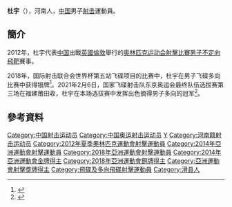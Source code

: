 {{Infobox sportsperson
| headercolor    = #D2691E
| name           = 杜宇
| image          = 
| imagesize      =
| caption        =
| birthname      =
| fullname       =
| nickname       =
| nationality    = 
| residence      =
| birthdate      = {{birth_date_and_age|1986|10|19}}<ref name="伦敦奥运">{{cite web|title=2012伦敦奥运会中国体育代表团成员名录 - 杜宇|url=http://2012teamchina.olympic.cn/index.php/personview/persons/16089|access-date=2012-07-16|archive-date=2012-08-15|archive-url=https://web.archive.org/web/20120815043337/http://2012teamchina.olympic.cn/index.php/personview/persons/16089|dead-url=no}}{{zh-cn}}</ref>
| birthplace     = {{CHN}}[[河南|河南]][[滑县|滑县]]
| height         = {{height|m=1.81}}<ref name="伦敦奥运"/>
| weight         = {{weight|kg=80}}<ref name="伦敦奥运"/>
| website        = 
| country        = {{CHN}}
| sport          = 男子[[射擊運動|射擊]]
| collegeteam    =
| club           =
| team           =
| turnedpro      =
| coach          = [[张冰_(射击运动员)|张冰]]<ref name="伦敦奥运"/>
| retired        =
| coaching       =
| worlds         =
| regionals      =
| nationals      =
| olympics       =
| paralympics    =
| highestranking =
| pb             =
| medaltemplates = 
{{MedalSport|男子[[射擊|射擊]]}}
{{MedalCountry|{{CHN}}}}
{{MedalCompetition|[[亞洲運動會|亞洲運動會]]}}
{{MedalGold|[[2014年亞洲運動會|2014年 仁川]]|[[2014年亞洲運動會射擊比賽|團體不定向飛靶]]}}
{{MedalBronze|[[2018年亞洲運動會|2018年 雅加達]]|[[2018年亞洲運動會射擊比賽|混合不定向飛靶]]}}
| show-medals    = yes
}}
'''杜宇'''（{{bd|1986年|10月19日}}），河南人，[[中国|中国]]男子[[射击|射击]]運動員。

==簡介==
2012年，杜宇代表[[2012年夏季奥林匹克运动会中国代表团|中国]]出戰[[英國|英國]][[倫敦|倫敦]]舉行的[[2012年夏季奥林匹克运动会|奥林匹克运动会]][[2012年夏季奧林匹克運動會射擊比賽|射擊比賽]][[2012年夏季奧林匹克運動會射擊比賽－男子不定向飛靶|男子不定向飛靶]]賽事。

2018年，国际射击联合会世界杯第五站飞碟项目的比赛中，杜宇在男子飞碟多向比赛中获得银牌<ref>{{cite news |title=射击世界杯飞碟赛杜宇夺银 中国收获两奖牌列第6 |url=http://sports.cctv.com/2018/06/15/ARTIrLK3ODuuyYpdLiMDNQSu180615.shtml |accessdate=2021-07-28 |work=央视网 |agency=[[央视网|央视网]] |archive-date=2021-07-28 |archive-url=https://web.archive.org/web/20210728105238/http://sports.cctv.com/2018/06/15/ARTIrLK3ODuuyYpdLiMDNQSu180615.shtml |dead-url=no }}</ref>。2021年2月6日，国家飞碟射击队东京奥运会最终队伍选拔赛第三场在福建莆田收，杜宇在本场选拔赛中发挥出色摘得男子多向的冠军<ref>{{cite news |title=河南老将杜宇摘金 |url=https://www.163.com/dy/article/G29SDEE90514TTJV.html |accessdate=2021-07-28 |work=网易 |agency=[[网易|网易]] |date=2021-02-08 |archive-date=2021-07-28 |archive-url=https://web.archive.org/web/20210728144547/https://www.163.com/dy/article/G29SDEE90514TTJV.html |dead-url=no }}</ref>。

==參考資料==
{{Reflist}}

{{DEFAULTSORT:Du Yu}}
[[Category:中国射击运动员|Category:中国射击运动员]]
[[Category:中国奥运射击运动员|Category:中国奥运射击运动员]]
[[Category:杜姓|Y]]
[[Category:河南籍射击运动员|Category:河南籍射击运动员]]
[[Category:2012年夏季奧林匹克運動會射擊運動員|Category:2012年夏季奧林匹克運動會射擊運動員]]
[[Category:2014年亞洲運動會射擊運動員|Category:2014年亞洲運動會射擊運動員]]
[[Category:2018年亞洲運動會射擊運動員|Category:2018年亞洲運動會射擊運動員]]
[[Category:2014年亞洲運動會金牌得主|Category:2014年亞洲運動會金牌得主]]
[[Category:2018年亞洲運動會銅牌得主|Category:2018年亞洲運動會銅牌得主]]
[[Category:亞洲運動會射擊獎牌得主|Category:亞洲運動會射擊獎牌得主]]
[[Category:飛碟及多向飛碟射擊運動員|Category:飛碟及多向飛碟射擊運動員]]
[[Category:滑县人|Category:滑县人]]